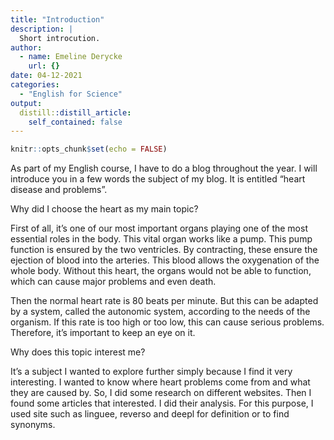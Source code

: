 ```yaml
---
title: "Introduction"
description: |
  Short introcution.
author:
  - name: Emeline Derycke
    url: {}
date: 04-12-2021
categories:
  - "English for Science"
output:
  distill::distill_article:
    self_contained: false
---
```


```r
knitr::opts_chunk$set(echo = FALSE)
```

As part of my English course, I have to do a blog throughout the year.
I will introduce you in a few words the subject of my blog. It is entitled “heart disease and problems”.

Why did I choose the heart as my main topic?

First of all, it’s one of our most important organs playing one of the most essential roles in the body. This vital organ works like a pump. This pump function is ensured by the two ventricles. By contracting, these ensure the ejection of blood into the arteries. This blood allows the oxygenation of the whole body. 
Without this heart, the organs would not be able to function, which can cause major problems and even death. 

Then the normal heart rate is 80 beats per minute. But this can be adapted by a system, called the autonomic system, according to the needs of the organism. 
If this rate is too high or too low, this can cause serious problems. Therefore, it’s important to keep an eye on it. 

Why does this topic interest me?

It’s a subject I wanted to explore further simply because I find it very interesting. I wanted to know where heart problems come from and what they are caused by.
So, I did some research on different websites. Then I found some articles that interested. I did their analysis. 
For this purpose, I used site such as linguee, reverso and deepl for definition or to find synonyms. 







